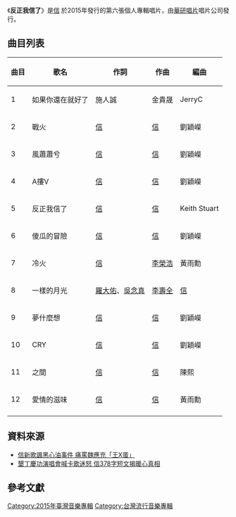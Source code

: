 
{{unreferenced|time=2015-04-10}}

{{Infobox Album
|  Name        = 反正我信了
|  Type        = [[專輯|專輯]]
|  Artist      = [[蘇見信|信]]
|  Cover       = 
|  Background  = 
|  Released    = 2015年3月6日
|  Genre       = [[流行搖滾|流行搖滾]]、[[重金屬音樂|重金屬音樂]]
|  Label       = {{flagicon|Taiwan}}[[華研國際音樂|華研唱片]]
|  Number      = 
|  Producer    = 
|  Reviews     = 
|  Last album  = 
|  This album  = '''反正我信了'''<br /> (2015)
|  Next album  = 
}}
《'''反正我信了'''》是[[蘇見信|信]] 於2015年發行的第六張個人專輯唱片，由[[華研國際音樂|華研唱片]]唱片公司發行。

== 曲目列表 ==
{|class="wikitable" width="100%"
|- align= center
! 曲目 || 歌名 || 作詞 || 作曲 || 編曲
|- align="center"
|1|| 如果你還在就好了 || 施人誠 || 金貴晟 || JerryC
|- align="center"
|2|| 戰火 || [[蘇見信|信]] || [[蘇見信|信]] || 劉穎嶸
|- align="center"
|3|| 風蕭蕭兮 || [[蘇見信|信]] || [[蘇見信|信]] || 劉穎嶸
|- align="center"
|4|| A摟V || [[蘇見信|信]] || [[蘇見信|信]] || 劉穎嶸
|- align="center"
|5|| 反正我信了 || [[蘇見信|信]] || [[蘇見信|信]] || Keith Stuart
|- align="center"
|6|| 傻瓜的冒險  || [[蘇見信|信]] || [[蘇見信|信]] || 劉穎嶸
|- align="center"
|7|| 冷火  || [[蘇見信|信]] || [[李榮浩|李榮浩]] || 黃雨勳
|- align="center"
|8|| 一樣的月光  || [[羅大佑|羅大佑]]、[[吳念真|吳念真]] || [[李壽全|李壽全]] ||[[蘇見信|信]]
|- align="center"
|9|| 夢什麼想  || [[蘇見信|信]] || [[蘇見信|信]] || 劉穎嶸
|- align="center"
|10|| CRY  || [[蘇見信|信]] || [[蘇見信|信]] || 劉穎嶸
|- align="center"
|11|| 之間  || [[蘇見信|信]] || [[蘇見信|信]] || 陳熙 
|- align="center"
|12|| 愛情的滋味  || [[蘇見信|信]] || [[蘇見信|信]] || 黃雨勳 
|- align="center"
|}

== 資料來源 ==
{{reflist}}
*[http://ent.ltn.com.tw/news/breakingnews/1246912 信新歌諷黑心油事件 痛罵魏應充「王X蛋」]{{Wayback|url=http://ent.ltn.com.tw/news/breakingnews/1246912 |date=20160623175159 }}
*[http://star.ettoday.net/news/526202 墾丁慶功演唱會喊卡歌迷怒 信378字短文揭暖心真相]{{Wayback|url=http://star.ettoday.net/news/526202 |date=20160617014701 }}

== 參考文獻 ==

[[Category:2015年臺灣音樂專輯|Category:2015年臺灣音樂專輯]]
[[Category:台灣流行音樂專輯|Category:台灣流行音樂專輯]]